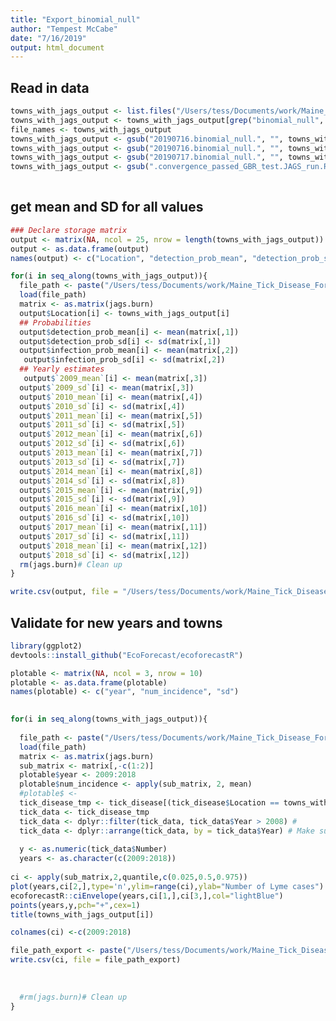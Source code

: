 ```yaml
---
title: "Export_binomial_null"
author: "Tempest McCabe"
date: "7/16/2019"
output: html_document
---
```


## Read in data
```r
towns_with_jags_output <- list.files("/Users/tess/Documents/work/Maine_Tick_Disease_Forecast/Jags_output/")
towns_with_jags_output <- towns_with_jags_output[grep("binomial_null", towns_with_jags_output)]
file_names <- towns_with_jags_output
towns_with_jags_output <- gsub("20190716.binomial_null.", "", towns_with_jags_output)
towns_with_jags_output <- gsub("20190716.binomial_null.", "", towns_with_jags_output)
towns_with_jags_output <- gsub("20190717.binomial_null.", "", towns_with_jags_output)
towns_with_jags_output <- gsub(".convergence_passed_GBR_test.JAGS_run.Rdata", "", towns_with_jags_output)
                
```


## get mean and SD for all values
```r
### Declare storage matrix
output <- matrix(NA, ncol = 25, nrow = length(towns_with_jags_output)) 
output <- as.data.frame(output)
names(output) <- c("Location", "detection_prob_mean", "detection_prob_sd", "infection_prob_mean","infection_prob_sd", "2009_mean", "2009_sd", "2010_mean", "2010_sd", "2011_mean", "2011_sd", "2012_mean", "2012_sd","2013_mean", "2013_sd","2014_mean", "2014_sd","2015_mean", "2015_sd","2016_mean", "2016_sd","2017_mean", "2017_sd","2018_mean", "2018_sd")

for(i in seq_along(towns_with_jags_output)){
  file_path <- paste("/Users/tess/Documents/work/Maine_Tick_Disease_Forecast/Jags_output/", file_names[i], sep = "")
  load(file_path)
  matrix <- as.matrix(jags.burn)
  output$Location[i] <- towns_with_jags_output[i]
  ## Probabilities
  output$detection_prob_mean[i] <- mean(matrix[,1])
  output$detection_prob_sd[i] <- sd(matrix[,1])
  output$infection_prob_mean[i] <- mean(matrix[,2])
   output$infection_prob_sd[i] <- sd(matrix[,2])
  ## Yearly estimates
   output$`2009_mean`[i] <- mean(matrix[,3])
  output$`2009_sd`[i] <- mean(matrix[,3])
  output$`2010_mean`[i] <- mean(matrix[,4])
  output$`2010_sd`[i] <- sd(matrix[,4])
  output$`2011_mean`[i] <- mean(matrix[,5])
  output$`2011_sd`[i] <- sd(matrix[,5])
  output$`2012_mean`[i] <- mean(matrix[,6])
  output$`2012_sd`[i] <- sd(matrix[,6])
  output$`2013_mean`[i] <- mean(matrix[,7])
  output$`2013_sd`[i] <- sd(matrix[,7])
  output$`2014_mean`[i] <- mean(matrix[,8])
  output$`2014_sd`[i] <- sd(matrix[,8])
  output$`2015_mean`[i] <- mean(matrix[,9])
  output$`2015_sd`[i] <- sd(matrix[,9])
  output$`2016_mean`[i] <- mean(matrix[,10])
  output$`2016_sd`[i] <- sd(matrix[,10])
  output$`2017_mean`[i] <- mean(matrix[,11])
  output$`2017_sd`[i] <- sd(matrix[,11])
  output$`2018_mean`[i] <- mean(matrix[,12])
  output$`2018_sd`[i] <- sd(matrix[,12])
  rm(jags.burn)# Clean up
}

write.csv(output, file = "/Users/tess/Documents/work/Maine_Tick_Disease_Forecast/modeled_output/Binomial_null_ouput.csv")

```


## Validate for new years and towns
```r
library(ggplot2)
devtools::install_github("EcoForecast/ecoforecastR")

plotable <- matrix(NA, ncol = 3, nrow = 10) 
plotable <- as.data.frame(plotable)
names(plotable) <- c("year", "num_incidence", "sd")

  
for(i in seq_along(towns_with_jags_output)){
  
  file_path <- paste("/Users/tess/Documents/work/Maine_Tick_Disease_Forecast/Jags_output/", file_names[i], sep = "")
  load(file_path)
  matrix <- as.matrix(jags.burn)
  sub_matrix <- matrix[,-c(1:2)]
  plotable$year <- 2009:2018
  plotable$num_incidence <- apply(sub_matrix, 2, mean)
  #plotable$ <- 
  tick_disease_tmp <- tick_disease[(tick_disease$Location == towns_with_jags_output[i] ),] 
  tick_data <- tick_disease_tmp
  tick_data <- dplyr::filter(tick_data, tick_data$Year > 2008) #
  tick_data <- dplyr::arrange(tick_data, by = tick_data$Year) # Make sure model is fitting through time
  
  y <- as.numeric(tick_data$Number)
  years <- as.character(c(2009:2018))
  
ci <- apply(sub_matrix,2,quantile,c(0.025,0.5,0.975))
plot(years,ci[2,],type='n',ylim=range(ci),ylab="Number of Lyme cases")
ecoforecastR::ciEnvelope(years,ci[1,],ci[3,],col="lightBlue")
points(years,y,pch="+",cex=1)
title(towns_with_jags_output[i])

colnames(ci) <-c(2009:2018)

file_path_export <- paste("/Users/tess/Documents/work/Maine_Tick_Disease_Forecast/modeled_output/", towns_with_jags_output[i], "_confidence_interval_binomial_null_ouput.csv", sep = "")
write.csv(ci, file = file_path_export)
  
 
  
  #rm(jags.burn)# Clean up
}



```